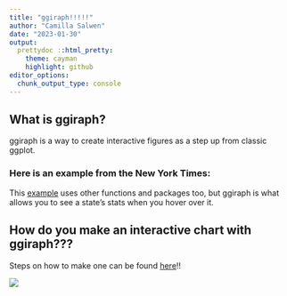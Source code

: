 ```yaml
---
title: "ggiraph!!!!!"
author: "Camilla Salwen"
date: "2023-01-30"
output:
  prettydoc ::html_pretty:
    theme: cayman
    highlight: github
editor_options: 
  chunk_output_type: console
---
```



## What is ggiraph?

ggiraph is a way to create interactive figures as a step up from classic ggplot.

### Here is an example from the New York Times:

This [example](https://www.nytimes.com/interactive/2020/us/covid-19-vaccine-doses.html) uses other functions and packages too, but ggiraph is what allows you to see a state's stats when you hover over it.

## How do you make an interactive chart with ggiraph???
Steps on how to make one can be found [here](interactivefigure.html)!!

![](https://animals.sandiegozoo.org/sites/default/files/2016-11/animals_hero_giraffe_1_0.jpg)



